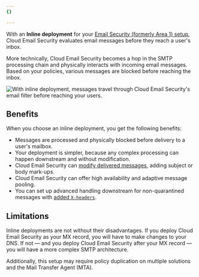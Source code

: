```yaml
---
{}

---
```



With an **Inline deployment** for your [Email Security (formerly Area 1) setup](/email-security/deployment/), Cloud Email Security evaluates email messages before they reach a user's inbox.

More technically, Cloud Email Security becomes a hop in the <GlossaryTooltip term="SMTP">SMTP</GlossaryTooltip> processing chain and physically interacts with incoming email messages. Based on your policies, various messages are blocked before reaching the inbox.

![With inline deployment, messages travel through Cloud Email Security's email filter before reaching your users.](~/assets/images/email-security/deployment/inline-setup/inline-deployment-diagram.png)

## Benefits

When you choose an inline deployment, you get the following benefits:

* Messages are processed and physically blocked before delivery to a user's mailbox.
* Your deployment is simpler, because any complex processing can happen downstream and without modification.
* Cloud Email Security can [modify delivered messages](/email-security/email-configuration/email-policies/text-addons/), adding subject or body mark-ups.
* Cloud Email Security can offer high availability and adaptive message pooling.
* You can set up advanced handling downstream for non-quarantined messages with [added `X-headers`](/email-security/reference/dispositions-and-attributes/).

## Limitations

Inline deployments are not without their disadvantages. If you deploy Cloud Email Security as your MX record, you will have to make changes to your DNS. If not — and you deploy Cloud Email Security after your MX record — you will have a more complex SMTP architecture.

Additionally, this setup may require policy duplication on multiple solutions and the Mail Transfer Agent (MTA).
